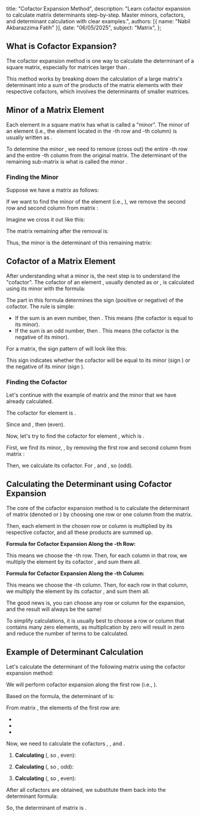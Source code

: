   title: "Cofactor Expansion Method",
  description: "Learn cofactor expansion to calculate matrix determinants step-by-step. Master minors, cofactors, and determinant calculation with clear examples.",
  authors: [{ name: "Nabil Akbarazzima Fatih" }],
  date: "06/05/2025",
  subject: "Matrix",
};

## What is Cofactor Expansion?

The cofactor expansion method is one way to calculate the determinant of a square matrix, especially for matrices larger than <InlineMath math="2 \times 2" />.

This method works by breaking down the calculation of a large matrix's determinant into a sum of the products of the matrix elements with their respective cofactors, which involves the determinants of smaller matrices.

## Minor of a Matrix Element

Each element in a square matrix has what is called a "minor". The minor of an element <InlineMath math="a_{ij}" /> (i.e., the element located in the <InlineMath math="i" />-th row and <InlineMath math="j" />-th column) is usually written as <InlineMath math="M_{ij}" />.

To determine the minor <InlineMath math="M_{ij}" />, we need to remove (cross out) the entire <InlineMath math="i" />-th row and the entire <InlineMath math="j" />-th column from the original matrix. The determinant of the remaining sub-matrix is what is called the minor <InlineMath math="M_{ij}" />.

### Finding the Minor

Suppose we have a <InlineMath math="3 \times 3" /> matrix <InlineMath math="A" /> as follows:

<BlockMath math="A = \begin{bmatrix} a_{11} & a_{12} & a_{13} \\ a_{21} & a_{22} & a_{23} \\ a_{31} & a_{32} & a_{33} \end{bmatrix}" />

If we want to find the minor of the element <InlineMath math="a_{22}" /> (i.e., <InlineMath math="M_{22}" />), we remove the second row and second column from matrix <InlineMath math="A" />:

Imagine we cross it out like this:

<BlockMath math="A = \begin{bmatrix} a_{11} & \cancel{a_{12}} & a_{13} \\ \cancel{a_{21}} & \cancel{a_{22}} & \cancel{a_{23}} \\ a_{31} & \cancel{a_{32}} & a_{33} \end{bmatrix}" />

The matrix remaining after the removal is:

<BlockMath math="\begin{bmatrix} a_{11} & a_{13} \\ a_{31} & a_{33} \end{bmatrix}" />

Thus, the minor <InlineMath math="M_{22}" /> is the determinant of this remaining matrix:

<BlockMath math="M_{22} = \det \begin{pmatrix} a_{11} & a_{13} \\ a_{31} & a_{33} \end{pmatrix} = (a_{11} \times a_{33}) - (a_{13} \times a_{31})" />

## Cofactor of a Matrix Element

After understanding what a minor is, the next step is to understand the "cofactor". The cofactor of an element <InlineMath math="a_{ij}" />, usually denoted as <InlineMath math="k_{ij}" /> or <InlineMath math="C_{ij}" />, is calculated using its minor with the formula:

<BlockMath math="k_{ij} = (-1)^{i+j} M_{ij}" />

The <InlineMath math="(-1)^{i+j}" /> part in this formula determines the sign (positive or negative) of the cofactor. The rule is simple:

- If the sum <InlineMath math="i+j" /> is an even number, then <InlineMath math="(-1)^{i+j} = 1" />. This means <InlineMath math="k_{ij} = M_{ij}" /> (the cofactor is equal to its minor).
- If the sum <InlineMath math="i+j" /> is an odd number, then <InlineMath math="(-1)^{i+j} = -1" />. This means <InlineMath math="k_{ij} = -M_{ij}" /> (the cofactor is the negative of its minor).

For a <InlineMath math="3 \times 3" /> matrix, the sign pattern of <InlineMath math="(-1)^{i+j}" /> will look like this:

<BlockMath math="\begin{pmatrix} + & - & + \\ - & + & - \\ + & - & + \end{pmatrix}" />

This sign indicates whether the cofactor will be equal to its minor (sign <InlineMath math="+" />) or the negative of its minor (sign <InlineMath math="-" />).

### Finding the Cofactor

Let's continue with the example of matrix <InlineMath math="A" /> and the minor <InlineMath math="M_{22}" /> that we have already calculated.

The cofactor for element <InlineMath math="a_{22}" /> is <InlineMath math="k_{22}" />.

Since <InlineMath math="i=2" /> and <InlineMath math="j=2" />, then <InlineMath math="i+j = 2+2 = 4" /> (even).

<BlockMath math="k_{22} = (-1)^{2+2} M_{22} = (1) M_{22} = M_{22}" />

Now, let's try to find the cofactor for element <InlineMath math="a_{12}" />, which is <InlineMath math="k_{12}" />.

First, we find its minor, <InlineMath math="M_{12}" />, by removing the first row and second column from matrix <InlineMath math="A" />:

<BlockMath math="M_{12} = \det \begin{pmatrix} a_{21} & a_{23} \\ a_{31} & a_{33} \end{pmatrix} = (a_{21} \times a_{33}) - (a_{23} \times a_{31})" />

Then, we calculate its cofactor. For <InlineMath math="a_{12}" />, <InlineMath math="i=1" /> and <InlineMath math="j=2" />, so <InlineMath math="i+j = 1+2 = 3" /> (odd).

<BlockMath math="k_{12} = (-1)^{1+2} M_{12} = (-1) M_{12} = -M_{12}" />

## Calculating the Determinant using Cofactor Expansion

The core of the cofactor expansion method is to calculate the determinant of matrix <InlineMath math="A" /> (denoted <InlineMath math="\det(A)" /> or <InlineMath math="|A|" />) by choosing one row or one column from the matrix.

Then, each element in the chosen row or column is multiplied by its respective cofactor, and all these products are summed up.

**Formula for Cofactor Expansion Along the <InlineMath math="i" />-th Row:**

<BlockMath math="\det(A) = |A| = \sum_{j=1}^{n} a_{ij}k_{ij} = a_{i1}k_{i1} + a_{i2}k_{i2} + \dots + a_{in}k_{in}" />

This means we choose the <InlineMath math="i" />-th row. Then, for each column <InlineMath math="j" /> in that row, we multiply the element <InlineMath math="a_{ij}" /> by its cofactor <InlineMath math="k_{ij}" />, and sum them all.

**Formula for Cofactor Expansion Along the <InlineMath math="j" />-th Column:**

<BlockMath math="\det(A) = |A| = \sum_{i=1}^{n} a_{ij}k_{ij} = a_{1j}k_{1j} + a_{2j}k_{2j} + \dots + a_{nj}k_{nj}" />

This means we choose the <InlineMath math="j" />-th column. Then, for each row <InlineMath math="i" /> in that column, we multiply the element <InlineMath math="a_{ij}" /> by its cofactor <InlineMath math="k_{ij}" />, and sum them all.

The good news is, you can choose any row or column for the expansion, and the result will always be the same!

To simplify calculations, it is usually best to choose a row or column that contains many zero elements, as multiplication by zero will result in zero and reduce the number of terms to be calculated.

## Example of Determinant Calculation

Let's calculate the determinant of the following matrix <InlineMath math="P" /> using the cofactor expansion method:

<BlockMath math="P = \begin{bmatrix} 1 & 3 & 2 \\ 2 & 6 & 2 \\ 5 & 9 & 4 \end{bmatrix}" />

We will perform cofactor expansion along the first row (i.e., <InlineMath math="i=1" />).

Based on the formula, the determinant of <InlineMath math="P" /> is:

<BlockMath math="\det(P) = a_{11}k_{11} + a_{12}k_{12} + a_{13}k_{13}" />

From matrix <InlineMath math="P" />, the elements of the first row are:

- <InlineMath math="a_{11} = 1" />
- <InlineMath math="a_{12} = 3" />
- <InlineMath math="a_{13} = 2" />

Now, we need to calculate the cofactors <InlineMath math="k_{11}" />, <InlineMath math="k_{12}" />, and <InlineMath math="k_{13}" />.

1.  **Calculating <InlineMath math="k_{11}" />** (<InlineMath math="i=1, j=1" />, so <InlineMath math="i+j=2" />, even):

    <div className="flex flex-col gap-4">
      <BlockMath math="M_{11} = \det \begin{pmatrix} 6 & 2 \\ 9 & 4 \end{pmatrix} = (6 \times 4) - (2 \times 9) = 24 - 18 = 6" />
      <BlockMath math="k_{11} = (-1)^{1+1} M_{11} = (1)(6) = 6" />
    </div>

2.  **Calculating <InlineMath math="k_{12}" />** (<InlineMath math="i=1, j=2" />, so <InlineMath math="i+j=3" />, odd):

    <div className="flex flex-col gap-4">
      <BlockMath math="M_{12} = \det \begin{pmatrix} 2 & 2 \\ 5 & 4 \end{pmatrix} = (2 \times 4) - (2 \times 5) = 8 - 10 = -2" />
      <BlockMath math="k_{12} = (-1)^{1+2} M_{12} = (-1)(-2) = 2" />
    </div>

3.  **Calculating <InlineMath math="k_{13}" />** (<InlineMath math="i=1, j=3" />, so <InlineMath math="i+j=4" />, even):

    <div className="flex flex-col gap-4">
      <BlockMath math="M_{13} = \det \begin{pmatrix} 2 & 6 \\ 5 & 9 \end{pmatrix} = (2 \times 9) - (6 \times 5) = 18 - 30 = -12" />
      <BlockMath math="k_{13} = (-1)^{1+3} M_{13} = (1)(-12) = -12" />
    </div>

After all cofactors are obtained, we substitute them back into the determinant formula:

<div className="flex flex-col gap-4">
  <BlockMath math="\det(P) = a_{11}k_{11} + a_{12}k_{12} + a_{13}k_{13}" />
  <BlockMath math="\det(P) = (1)(6) + (3)(2) + (2)(-12)" />
  <BlockMath math="\det(P) = 6 + 6 - 24" />
  <BlockMath math="\det(P) = 12 - 24" />
  <BlockMath math="\det(P) = -12" />
</div>

So, the determinant of matrix <InlineMath math="P" /> is <InlineMath math="-12" />.
